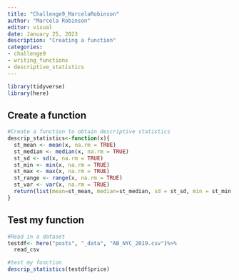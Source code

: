 ```yaml
---
title: "Challenge9_MarcelaRobinson"
author: "Marcela Robinson"
editor: visual
date: January 25, 2023
description: "Creating a function"
categories:
- challenge9
- writing_functions
- descriptive_statistics
---
```


```r
library(tidyverse)
library(here)

```

## Create a function 
```r
#Create a function to obtain descriptive statistics
descrip_statistics<-function(x){
  st_mean <- mean(x, na.rm = TRUE)
  st_median <- median(x, na.rm = TRUE)
  st_sd <- sd(x, na.rm = TRUE)
  st_min <- min(x, na.rm = TRUE)
  st_max <- max(x, na.rm = TRUE)
  st_range <- range(x, na.rm = TRUE)
  st_var <- var(x, na.rm = TRUE)
  return(list(mean=st_mean, median=st_median, sd = st_sd, min = st_min, max = st_max, range = st_range, var = st_var))
}
```

## Test my function
```r
#Read in a dataset
testdf<- here("posts", "_data", "AB_NYC_2019.csv")%>%
  read_csv
```

```r
#test my function
descrip_statistics(testdf$price)

```
